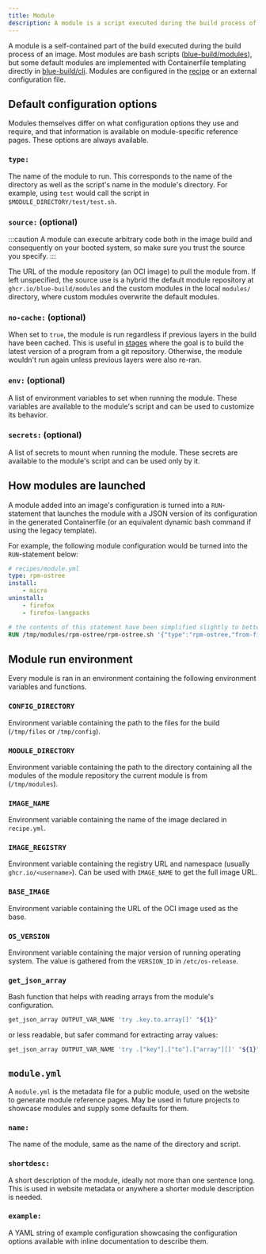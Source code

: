 ```yaml
---
title: Module
description: A module is a script executed during the build process of an image.
---
```


A module is a self-contained part of the build executed during the build process of an image. Most modules are bash scripts ([blue-build/modules](https://github.com/blue-build/modules)), but some default modules are implemented with Containerfile templating directly in [blue-build/cli](https://github.com/blue-build/cli). Modules are configured in the [recipe](/reference/recipe/) or an external configuration file.

## Default configuration options

Modules themselves differ on what configuration options they use and require, and that information is available on module-specific reference pages. These options are always available.

### `type:`

The name of the module to run. This corresponds to the name of the directory as well as the script's name in the module's directory. For example, using `test` would call the script in `$MODULE_DIRECTORY/test/test.sh`.

### `source:` (optional)

:::caution
A module can execute arbitrary code both in the image build and consequently on your booted system, so make sure you trust the source you specify.
:::

The URL of the module repository (an OCI image) to pull the module from. If left unspecified, the source use is a hybrid the default module repository at `ghcr.io/blue-build/modules` and the custom modules in the local `modules/` directory, where custom modules overwrite the default modules.

### `no-cache:` (optional)

When set to `true`, the module is run regardless if previous layers in the build have been cached. This is useful in [stages](/reference/stages) where the goal is to build the latest version of a program from a git repository. Otherwise, the module wouldn't run again unless previous layers were also re-ran.

### `env:` (optional)

A list of environment variables to set when running the module. These variables are available to the module's script and can be used to customize its behavior.

### `secrets:` (optional)

A list of secrets to mount when running the module. These secrets are available to the module's script and can be used only by it.

## How modules are launched

A module added into an image's configuration is turned into a `RUN`-statement that launches the module with a JSON version of its configuration in the generated Containerfile (or an equivalent dynamic bash command if using the legacy template).

For example, the following module configuration would be turned into the `RUN`-statement below:

```yaml
# recipes/module.yml
type: rpm-ostree
install:
    - micro
uninstall:
    - firefox
    - firefox-langpacks
```

```dockerfile title="Containerfile"
# the contents of this statement have been simplified slightly to better illustrate the topic on hand
RUN /tmp/modules/rpm-ostree/rpm-ostree.sh '{"type":"rpm-ostree,"from-file":"module.yml","repos":null,"install":["micro"],"remove":["firefox","firefox-langpacks"]}'
```

## Module run environment

Every module is ran in an environment containing the following environment variables and functions.

### `CONFIG_DIRECTORY`

Environment variable containing the path to the files for the build (`/tmp/files` or `/tmp/config`).

### `MODULE_DIRECTORY`

Environment variable containing the path to the directory containing all the modules of the module repository the current module is from (`/tmp/modules`).

### `IMAGE_NAME`

Environment variable containing the name of the image declared in `recipe.yml`.

### `IMAGE_REGISTRY`

Environment variable containing the registry URL and namespace (usually `ghcr.io/<username>`). Can be used with `IMAGE_NAME` to get the full image URL.

### `BASE_IMAGE`

Environment variable containing the URL of the OCI image used as the base.

### `OS_VERSION`

Environment variable containing the major version of running operating system. The value is gathered from the `VERSION_ID` in `/etc/os-release`.

### `get_json_array`

Bash function that helps with reading arrays from the module's configuration.

```bash frame="none"
get_json_array OUTPUT_VAR_NAME 'try .key.to.array[]' "${1}"
```

or less readable, but safer command for extracting array values:

```bash frame="none"
get_json_array OUTPUT_VAR_NAME 'try .["key"].["to"].["array"][]' "${1}"
```

## `module.yml`

A `module.yml` is the metadata file for a public module, used on the website to generate module reference pages. May be used in future projects to showcase modules and supply some defaults for them.

### `name:`

The name of the module, same as the name of the directory and script.

### `shortdesc:`

A short description of the module, ideally not more than one sentence long. This is used in website metadata or anywhere a shorter module description is needed.

### `example:`

A YAML string of example configuration showcasing the configuration options available with inline documentation to describe them.
